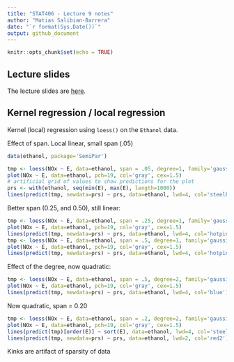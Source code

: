 ```yaml
---
title: "STAT406 - Lecture 9 notes"
author: "Matias Salibian-Barrera"
date: "`r format(Sys.Date())`"
output: github_document
---
```


```r
knitr::opts_chunk$set(echo = TRUE)
```


## Lecture slides

The lecture slides are [here](STAT406-17-lecture-9-preliminary.pdf).

## Kernel regression / local regression 

Kernel (local) regression using `loess()` on the `Ethanol` data.

Effect of span. Local linear, small span (.05)

```r
data(ethanol, package='SemiPar')

tmp <- loess(NOx ~ E, data=ethanol, span = .05, degree=1, family='gaussian')
plot(NOx ~ E, data=ethanol, pch=19, col='gray', cex=1.5)
# artificial grid of values to show predictions for the plot
prs <- with(ethanol, seq(min(E), max(E), length=1000))
lines(predict(tmp, newdata=prs) ~ prs, data=ethanol, lwd=4, col='steelblue')
```

Better span (0.25, and 0.50), still linear:

```r
tmp <- loess(NOx ~ E, data=ethanol, span = .25, degree=1, family='gaussian')
plot(NOx ~ E, data=ethanol, pch=19, col='gray', cex=1.5)
lines(predict(tmp, newdata=prs) ~ prs, data=ethanol, lwd=4, col='hotpink')
tmp <- loess(NOx ~ E, data=ethanol, span = .5, degree=1, family='gaussian')
plot(NOx ~ E, data=ethanol, pch=19, col='gray', cex=1.5)
lines(predict(tmp, newdata=prs) ~ prs, data=ethanol, lwd=4, col='hotpink')
```

Effect of the degree, now quadratic:

```r
tmp <- loess(NOx ~ E, data=ethanol, span = .5, degree=2, family='gaussian')
plot(NOx ~ E, data=ethanol, pch=19, col='gray', cex=1.5)
lines(predict(tmp, newdata=prs) ~ prs, data=ethanol, lwd=4, col='blue')
```

Now quadratic, span = 0.20

```r
tmp <- loess(NOx ~ E, data=ethanol, span = .2, degree=2, family='gaussian')
plot(NOx ~ E, data=ethanol, pch=19, col='gray', cex=1.5)
lines(predict(tmp)[order(E)] ~ sort(E), data=ethanol, lwd=4, col='steelblue')
lines(predict(tmp, newdata=prs) ~ prs, data=ethanol, lwd=2, col='red2')
```

Kinks are artifact of sparsity of data




